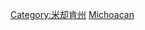 {{Commons cat|Geography of Michoacán}}
[[Category:米却肯州|Category:米却肯州]]
[[Category:墨西哥各州地理|Michoacan]]